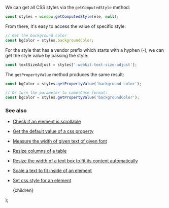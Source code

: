 
We can get all CSS styles via the `getComputedStyle` method:

```js
const styles = window.getComputedStyle(ele, null);
```

From there, it's easy to access the value of specific style:

```js
// Get the background color
const bgColor = styles.backgroundColor;
```

For the style that has a vendor prefix which starts with a hyphen (-), we can get the style value by passing the style:

```js
const textSizeAdjust = styles['-webkit-text-size-adjust'];
```

The `getPropertyValue` method produces the same result:

```js
const bgColor = styles.getPropertyValue('background-color');

// Or turn the parameter to camelCase format:
const bgColor = styles.getPropertyValue('backgroundColor');
```

### See also

-   [Check if an element is scrollable](/check-if-an-element-is-scrollable)
-   [Get the default value of a css property](/get-the-default-value-of-a-css-property)
-   [Measure the width of given text of given font](/measure-the-width-of-given-text-of-given-font)
-   [Resize columns of a table](/resize-columns-of-a-table)
-   [Resize the width of a text box to fit its content automatically](/resize-the-width-of-a-text-box-to-fit-its-content-automatically)
-   [Scale a text to fit inside of an element](/scale-a-text-to-fit-inside-of-an-element)
-   [Set css style for an element](/set-css-style-for-an-element)

    <PostLayout keywords="" title="Get css styles of an element">
        {children}
    </PostLayout>
);
